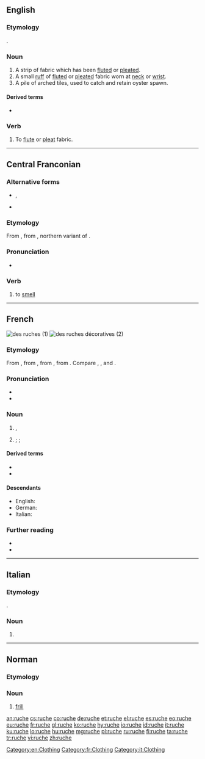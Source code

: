 {{also|ruché}}
==English==

===Etymology===
{{bor|en|fr|ruche}}.

===Noun===
{{en-noun}}

# A strip of fabric which has been [[flute]]d or [[pleat]]ed.
# A small [[ruff]] of [[flute]]d or [[pleat]]ed fabric worn at [[neck]] or [[wrist]].
# A pile of arched tiles, used to catch and retain oyster spawn.

====Derived terms====
* {{l|en|ruching|pos=noun}}

===Verb===
{{en-verb|ruches|ruching|ruched}}

# To [[flute]] or [[pleat]] fabric.
#: {{ux|en|'''ruched''' curtains}}

[[Category:en:Clothing]]

----

==Central Franconian==

===Alternative forms===
* {{l|gmw-cfr|reeche}}, {{l|gmw-cfr|rouche}} {{i|northern Moselle Franconian}}
* {{l|gmw-cfr|rieche}} {{i|southern Moselle Franconian}}

===Etymology===
From {{inh|gmw-cfr|gmh|rūchen}}, from {{inh|gmw-cfr|goh||*rūhhan}}, northern variant of {{m|goh|riohhan}}.

===Pronunciation===
* {{IPA|/ˈʀuxə/|lang=gmw-cfr}}

===Verb===
{{head|gmw-cfr|verb|third-person singular present|rüch|past tense|roch|past participle|jeroche}}

# {{lb|gmw-cfr|Ripuarian|transitive|or|intransitive}} to [[smell]]

----

==French==
[[File:Pasieka_7845.jpg|thumb|des ruches (1)]]
[[File:Gullager_Salisbury.jpg|thumb|des ruches décoratives (2)]]

===Etymology===
From {{inh|fr|frm|rusche}}, from {{der|fr|ML.|rusca||bark}}, from {{der|fr|cel-gau|*ruskā|}}, from {{der|fr|cel-pro|*rūsklos||bark}}. Compare {{cog|br|rusk}}, {{cog|ga|rusg}}, {{cog|cy|rhisgl}} and {{cog|ca|rusc}}.

===Pronunciation===
* {{IPA|/ʁyʃ/|lang=fr}}
* {{audio|Fr-ruche.ogg|Audio|lang=fr}}

===Noun===
{{fr-noun|f}}

# {{l|en|hive}}, {{l|en|beehive}}
# {{lb|fr|textiles|fashion}} {{l|en|ruffle}}; {{l|en|flounce}}; {{l|en|ruche}}

====Derived terms====
* {{l|fr|rucher}}
* {{l|fr|rucheur}}

====Descendants====
* English: {{l|en|ruche}}
* German: {{l|de|Rüsche}}
* Italian: {{l|it|ruche}}

===Further reading===
* {{pedia|lang=fr}}
* {{R:TLFi}}

[[Category:fr:Clothing]]

----

==Italian==

===Etymology===
{{bor|it|fr|ruche}}.

===Noun===
{{head|it|noun|g=f|invariable}}

# {{l|en|ruche}}

[[Category:it:Clothing]]

----

==Norman==

===Etymology===
{{rfe|lang=nrf}}

===Noun===
{{nrf-noun|f}}

# {{lb|nrf|Jersey}} [[frill]]

[[an:ruche]]
[[cs:ruche]]
[[co:ruche]]
[[de:ruche]]
[[et:ruche]]
[[el:ruche]]
[[es:ruche]]
[[eo:ruche]]
[[eu:ruche]]
[[fr:ruche]]
[[gl:ruche]]
[[ko:ruche]]
[[hy:ruche]]
[[io:ruche]]
[[id:ruche]]
[[it:ruche]]
[[ku:ruche]]
[[lo:ruche]]
[[hu:ruche]]
[[mg:ruche]]
[[pl:ruche]]
[[ru:ruche]]
[[fi:ruche]]
[[ta:ruche]]
[[tr:ruche]]
[[vi:ruche]]
[[zh:ruche]]